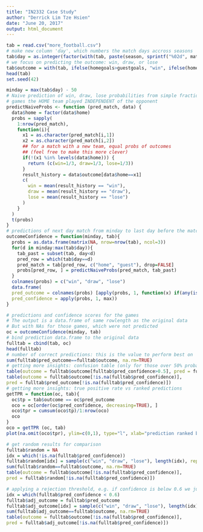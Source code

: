 ```yaml
---
title: "IN2332 Case Study"
author: "Derrick Lim Tze Hsien"
date: "June 20, 2017"
output: html_document
---
```


```r
tab = read.csv("more_football.csv")
# make new column 'day', which numbers the match days accross seasons
tab$day = as.integer(factor(with(tab, paste(season, sprintf("%02d", matchday), sep="_"))))
# we focus on predicting the outcome: win, draw, or lose
tab$outcome = with(tab, ifelse(homegoals>guestgoals, "win", ifelse(homegoals==guestgoals, "draw", "lose")))
head(tab)
set.seed(42)
```

```r
minday = max(tab$day) - 50
# Naive prediction of win, draw, lose probabilities from simple fractions of all
# games the HOME team played INDEPENDENT of the opponent
predictNaiveProbs <- function (pred_match, data) {
  data$home = factor(data$home)
  probs = sapply(
    1:nrow(pred_match),
    function(i){
      x1 = as.character(pred_match[i,1])
      x2 = as.character(pred_match[i,2])
      ## for a match with a new team, equal probs of outcomes
      ## (feel free to make this more clever)
      if(!(x1 %in% levels(data$home))) {
        return (c(win=1/3, draw=1/3, lose=1/3))
      }
      result_history = data$outcome[data$home==x1]
      c(
        win = mean(result_history == "win"),
        draw = mean(result_history == "draw"),
        lose = mean(result_history == "lose")
      )
    }
  )
  t(probs)
}
# predictions of next day match from minday to last day before the match
outcomeConfidence = function(minday, tab){
  probs = as.data.frame(matrix(NA, nrow=nrow(tab), ncol=3))
  for(d in minday:max(tab$day)){
    tab_past = subset(tab, day<d)
    pred_row = which(tab$day==d)
    pred_match = tab[pred_row, c("home", "guest"), drop=FALSE]
    probs[pred_row, ] = predictNaiveProbs(pred_match, tab_past)
  }
  colnames(probs) = c("win", "draw", "lose")
  data.frame(
  pred_outcome = colnames(probs) [apply(probs, 1, function(x) if(any(is.na(x))) {NA} else {which.max(x)})],
  pred_confidence = apply(probs, 1, max))
}
```

```r
# predictions and confidence scores for the games
# The output is a data.frame of same rowlength as the original data
# But with NAs for those games, which were not predicted
oc = outcomeConfidence(minday, tab)
# bind prediction data.frame to the original data
fulltab = cbind(tab, oc)
head(fulltab)
# number of correct predictions: this is the value to perform best on
sum(fulltab$pred_outcome==fulltab$outcome, na.rm=TRUE)
# getting more insights: confusion table (only for those over 50% probability)
table(outcome = fulltab$outcome[fulltab$pred_confidence>0.5], pred = fulltab$pred_outcome[fulltab$pred_confidence>0.5])
table(outcome = fulltab$outcome[!is.na(fulltab$pred_confidence)],
pred = fulltab$pred_outcome[!is.na(fulltab$pred_confidence)])
# getting more insights: true positive rate vs ranked predictions
getTPR = function(oc, tab){
  oc$tp = tab$outcome == oc$pred_outcome
  oco = oc[order(oc$pred_confidence, decreasing=TRUE), ]
  oco$tpr = cumsum(oco$tp)/1:nrow(oco)
  oco
}
oco = getTPR (oc, tab)
plot(na.omit(oco$tpr), ylim=c(0,1), type="l", xlab="prediction ranked by decreasing confidence score", ylab="true positive rate")
```

```r
# get random results for comparison
fulltab$random = NA
idx = which(!is.na(fulltab$pred_confidence))
fulltab$random[idx] = sample(c("win", "draw", "lose"), length(idx), replace = TRUE)
sum(fulltab$random==fulltab$outcome, na.rm=TRUE)
table(outcome = fulltab$outcome[!is.na(fulltab$pred_confidence)],
pred = fulltab$random[!is.na(fulltab$pred_confidence)])
```

```r
# applying a rejection threshold, e.g. if confidence is below 0.6 we just randomly select an outcome
idx = which(fulltab$pred_confidence < 0.6)
fulltab$adj_outcome = fulltab$pred_outcome
fulltab$adj_outcome[idx] = sample(c("win", "draw", "lose"), length(idx), replace = TRUE)
sum(fulltab$adj_outcome==fulltab$outcome, na.rm=TRUE)
table(outcome = fulltab$outcome[!is.na(fulltab$pred_confidence)],
pred = fulltab$adj_outcome[!is.na(fulltab$pred_confidence)])
```
